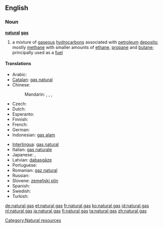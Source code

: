==English==

===Noun===
'''[[natural]] [[gas]]'''
{{wikipedia}}

# a mixture of [[gaseous]] [[hydrocarbon]]s associated with [[petroleum]] [[deposit]]s; mostly [[methane]] with smaller amounts of [[ethane]], [[propane]] and [[butane]]; principally used as a [[fuel]]

====Translations====
{{trans-top|mixture of gaseous hydrocarbons associated with petroleum deposits}}
* Arabic: {{t|ar|غاز طبيعي|m|tr=ghaaz Tabii3iy|sc=Arab}}
* [[Catalan]]: [[gas natural]] {{m}}
* Chinese:
*: Mandarin: {{t|zh|天然氣|sc=Hani}}, {{t|zh|天然气|tr=tiānránqì|sc=Hani}}, {{t|zh|天然煤氣|sc=Hani}}, {{t|zh|天然煤气|tr=tiānrán méiqì|sc=Hani}}
* Czech: {{t-|cs|zemní plyn|m}}
* Dutch: {{t+|nl|aardgas|n}}
* Esperanto: {{t+|eo|tergaso|xs=Esperanto}}
* Finnish: {{t+|fi|maakaasu}}
* French: {{t+|fr|gaz naturel|m}}
* German: {{t+|de|Erdgas|n}}
* Indonesian: [[gas alam]]
{{trans-mid}}
* [[Interlingua]]: [[gas natural]]
* Italian: [[gas naturale]] {{m}}
* Japanese: {{t-|ja|天然ガス|tr=てんねんガス, tennen-gasu}}, {{t+|ja|市ガス|tr=しガス, shi-gasu}}
* Latvian: [[dabasgāze]] {{f}}
* Portuguese: {{t-|pt|gás natural|m}}
* Romanian: [[gaz natural]] {{n}}
* Russian: {{t|ru|природный газ|m|tr=priródnyj gaz|sc=Cyrl}}
* Slovene: [[zemeljski plin]] {{m}}
* Spanish: {{t+|es|gas natural|m}}
* Swedish: {{t+|sv|naturgas|c}}
* Turkish: {{t|tr|doğal gaz}}
{{trans-bottom}}

[[Category:Natural resources]]

[[de:natural gas]]
[[et:natural gas]]
[[fr:natural gas]]
[[ko:natural gas]]
[[id:natural gas]]
[[nl:natural gas]]
[[ja:natural gas]]
[[fi:natural gas]]
[[ta:natural gas]]
[[zh:natural gas]]